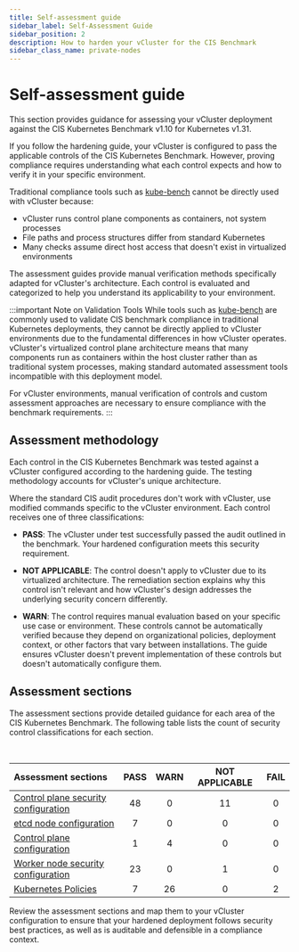```yaml
---
title: Self-assessment guide
sidebar_label: Self-Assessment Guide
sidebar_position: 2
description: How to harden your vCluster for the CIS Benchmark
sidebar_class_name: private-nodes 
---
```



# Self-assessment guide 

<!--vale off-->

This section provides guidance for assessing your vCluster deployment against the CIS Kubernetes Benchmark v1.10 for Kubernetes v1.31.

If you follow the hardening guide, your vCluster is configured to pass the applicable controls of the CIS Kubernetes Benchmark. However, proving compliance requires understanding what each control expects and how to verify it in your specific environment.

Traditional compliance tools such as [kube-bench](https://github.com/aquasecurity/kube-bench) cannot be directly used with vCluster because:
- vCluster runs control plane components as containers, not system processes
- File paths and process structures differ from standard Kubernetes
- Many checks assume direct host access that doesn't exist in virtualized environments

The assessment guides provide manual verification methods specifically adapted for vCluster's architecture. Each control is evaluated and categorized to help you understand its applicability to your environment.

:::important Note on Validation Tools
While tools such as [kube-bench](https://github.com/aquasecurity/kube-bench) are commonly used to validate CIS benchmark compliance in traditional Kubernetes deployments, they cannot be directly applied to vCluster environments due to the fundamental differences in how vCluster operates. vCluster's virtualized control plane architecture means that many components run as containers within the host cluster rather than as traditional system processes, making standard automated assessment tools incompatible with this deployment model.

For vCluster environments, manual verification of controls and custom assessment approaches are necessary to ensure compliance with the benchmark requirements.
:::


## Assessment methodology

Each control in the CIS Kubernetes Benchmark was tested against a vCluster configured according to the hardening guide. The testing methodology accounts for vCluster's unique architecture.

Where the standard CIS audit procedures don't work with vCluster, use modified commands specific to the vCluster environment. Each control receives one of three classifications:

- **PASS**: The vCluster under test successfully passed the audit outlined in the benchmark. Your hardened configuration meets this security requirement.

- **NOT APPLICABLE**: The control doesn't apply to vCluster due to its virtualized architecture. The remediation section explains why this control isn't relevant and how vCluster's design addresses the underlying security concern differently.

- **WARN**: The control requires manual evaluation based on your specific use case or environment. These controls cannot be automatically verified because they depend on organizational policies, deployment context, or other factors that vary between installations. The guide ensures vCluster doesn't prevent implementation of these controls but doesn't automatically configure them.


## Assessment sections

The assessment sections provide detailed guidance for each area of the CIS Kubernetes Benchmark. The following table lists the count of security control classifications for each section.

<br />

| Assessment sections                                |  PASS  |  WARN  | NOT APPLICABLE  |  FAIL  |
|:---------------------------------------------------|:------:|:------:|:---------------:|:------:|
| [Control plane security configuration](./control-plane-components) |  48 |   0  |  11  |  0  |
| [etcd node configuration](./etcd)                  |   7    |   0    |        0        |  0  |
| [Control plane configuration](./control-plane)     |   1    |   4    |        0        |  0  |
| [Worker node security configuration](./worker-node)|  23    |   0    |        1        |  0  |
| [Kubernetes Policies](./policies)                  |   7    |  26    |        0        |  2  |

Review the assessment sections and map them to your vCluster configuration to ensure that your hardened deployment follows security best practices, as well as is auditable and defensible in a compliance context.